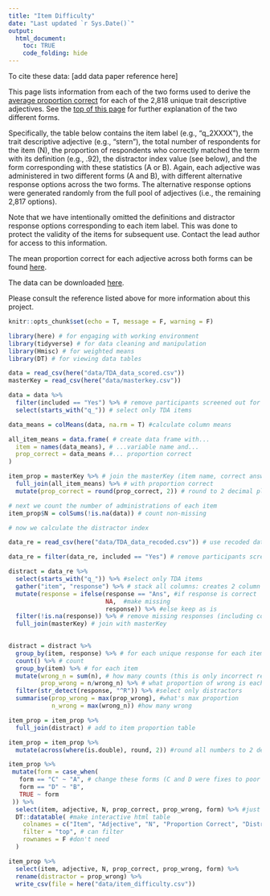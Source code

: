 ```yaml
---
title: "Item Difficulty"
date: "Last updated `r Sys.Date()`"
output: 
  html_document:
    toc: TRUE
    code_folding: hide
---
```


To cite these data:
[add data paper reference here]

This page lists information from each of the two forms used to derive the [average proportion correct](https://pie-lab.github.io/tda/tda-difficulty.html) for each of the 2,818 unique trait descriptive adjectives. See the [top of this page](https://pie-lab.github.io/tda/tda-difficulty.html) for further explanation of the two different forms.

Specifically, the table below contains the item label (e.g., "q_2XXXX"), the trait descriptive adjective (e.g., "stern"), the total number of respondents for the item (N), the proportion of respondents who correctly matched the term with its definition (e.g., .92), the distractor index value (see below), and the form corresponding with these statistics (A or B). Again, each adjective was administered in two different forms (A and B), with different alternative response options across the two forms. The alternative response options were generated randomly from the full pool of adjectives (i.e., the remaining 2,817 options).

Note that we have intentionally omitted the definitions and distractor response options corresponding to each item label. This was done to protect the validity of the items for subsequent use. Contact the lead author for access to this information.

The mean proportion correct for each adjective across both forms can be found [here](https://pie-lab.github.io/tda/tda-difficulty.html).

The data can be downloaded [here](https://doi.org/10.7910/DVN/5T80PF).

Please consult the reference listed above for more information about this project.

```r
knitr::opts_chunk$set(echo = T, message = F, warning = F)
```

```r
library(here) # for engaging with working environment
library(tidyverse) # for data cleaning and manipulation
library(Hmisc) # for weighted means
library(DT) # for viewing data tables

data = read_csv(here("data/TDA_data_scored.csv"))
masterKey = read_csv(here("data/masterkey.csv"))

data = data %>%
  filter(included == "Yes") %>% # remove participants screened out for demographic and quality reasons
  select(starts_with("q_")) # select only TDA items

data_means = colMeans(data, na.rm = T) #calculate column means

all_item_means = data.frame( # create data frame with...
  item = names(data_means), # ...variable name and...
  prop_correct = data_means #... proportion correct
)

item_prop = masterKey %>% # join the masterKey (item name, correct answer, and form)
  full_join(all_item_means) %>% # with proportion correct
  mutate(prop_correct = round(prop_correct, 2)) # round to 2 decimal places

# next we count the number of administrations of each item
item_prop$N = colSums(!is.na(data)) # count non-missing

# now we calculate the distractor index

data_re = read_csv(here("data/TDA_data_recoded.csv")) # use recoded dataset

data_re = filter(data_re, included == "Yes") # remove participants screend out for demographic and quality reasons

distract = data_re %>%
  select(starts_with("q_")) %>% #select only TDA items
  gather("item", "response") %>% # stack all columns: creates 2 column data frame
  mutate(response = ifelse(response == "Ans", #if response is correct
                           NA,  #make missing
                           response)) %>% #else keep as is
  filter(!is.na(response)) %>% # remove missing responses (including correct responses)
  full_join(masterKey) # join with masterKey

  
distract = distract %>%
  group_by(item, response) %>% # for each unique response for each item
  count() %>% # count
  group_by(item) %>% # for each item
  mutate(wrong_n = sum(n), # how many counts (this is only incorrect responses)
         prop_wrong = n/wrong_n) %>% # what proportion of wrong is each response
  filter(str_detect(response, "^R")) %>% #select only distractors
  summarise(prop_wrong = max(prop_wrong), #what's max proportion
            n_wrong = max(wrong_n)) #how many wrong

item_prop = item_prop %>%
  full_join(distract) # add to item proportion table

item_prop = item_prop %>%
  mutate(across(where(is.double), round, 2)) #round all numbers to 2 decimal places
```

```r
item_prop %>%
 mutate(form = case_when(
   form == "C" ~ "A", # change these forms (C and D were fixes to poor or incorrect items)
   form == "D" ~ "B",
   TRUE ~ form
 )) %>%
  select(item, adjective, N, prop_correct, prop_wrong, form) %>% #just show these columns
  DT::datatable( #make interactive html table
    colnames = c("Item", "Adjective", "N", "Proportion Correct", "Distractor Index", "Form"), #col names
    filter = "top", # can filter
    rownames = F #don't need
  )
```

```r
item_prop %>%
  select(item, adjective, N, prop_correct, prop_wrong, form) %>%
  rename(distractor = prop_wrong) %>%
  write_csv(file = here("data/item_difficulty.csv"))
```

